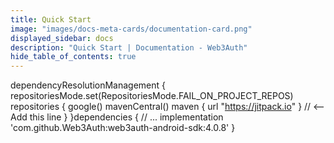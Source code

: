 ```yaml
---
title: Quick Start
image: "images/docs-meta-cards/documentation-card.png"
displayed_sidebar: docs
description: "Quick Start | Documentation - Web3Auth"
hide_table_of_contents: true
---
```



<QuickStart />dependencyResolutionManagement {
    repositoriesMode.set(RepositoriesMode.FAIL_ON_PROJECT_REPOS)
    repositories {
        google()
        mavenCentral()
        maven { url "https://jitpack.io" } // <-- Add this line
    }
}dependencies {
    // ...
    implementation 'com.github.Web3Auth:web3auth-android-sdk:4.0.8'
}


